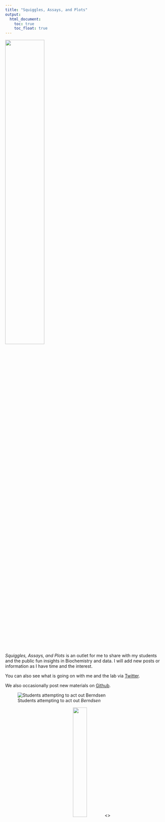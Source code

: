 ```yaml
---
title: "Squiggles, Assays, and Plots"
output:
  html_document:
    toc: true
    toc_float: true
---
```


![](images\Madison.png){ width=50% }


*Squiggles, Assays, and Plots* is an outlet for me to share with my students and the public fun insights in Biochemistry and data. I will add new posts or information as I have time and the interest. 

You can also see what is going on with me and the lab via [Twitter](https://twitter.com/kcat_km).

We also occasionally post new materials on [Github](https://github.com/CEBerndsen).



![Students attempting to act out *Berndsen*](images/BERNDSEN.png)




<center> ![](images\xtal.png){ width=30% } <\center>




